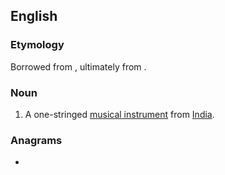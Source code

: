 ==English==
{{wikipedia}}

===Etymology===
Borrowed from {{bor|en|hi|एकतारा|lit=one-string}}, ultimately from {{der|en|fa}}.

===Noun===
{{en-noun}}

# {{lb|en|musical instruments}} A one-stringed [[musical instrument]] from [[India]].

===Anagrams===
* {{anagrams|en|a=aacert|acater|caetra|carate|cerata}}